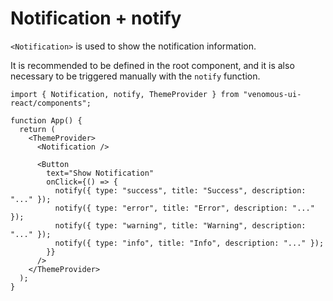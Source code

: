 
<Meta of={Stories} />

# Notification + notify

`<Notification>` is used to show the notification information.

It is recommended to be defined in the root component, and it is also necessary to be triggered manually with the `notify` function.

```tsx
import { Notification, notify, ThemeProvider } from "venomous-ui-react/components";

function App() {
  return (
    <ThemeProvider>
      <Notification />

      <Button
        text="Show Notification"
        onClick={() => {
          notify({ type: "success", title: "Success", description: "..." });
          notify({ type: "error", title: "Error", description: "..." });
          notify({ type: "warning", title: "Warning", description: "..." });
          notify({ type: "info", title: "Info", description: "..." });
        }}
      />
    </ThemeProvider>
  );
}
```

<Canvas of={Stories.Default} sourceState="none" />

<Controls />
